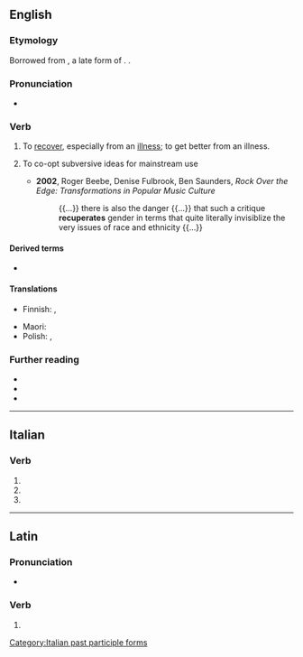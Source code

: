 ==English==

===Etymology===
{{PIE root|en|keh₂p}}
Borrowed from {{bor|en|la|recupero|recuperō, recuperātus}}, a late form of {{m|la|reciperō||to get again, regain, recover}}. {{doublet|en|recover}}.

===Pronunciation===
* {{IPA|/ɹɪˈk(j)uːpəˌɹeɪt/|lang=en}}

===Verb===
{{en-verb|recuperat}}

# To [[recover]], especially from an [[illness]]; to get better from an illness.
# {{lb|en|sociology}} To co-opt subversive ideas for mainstream use
#* '''2002''', Roger Beebe, ‎Denise Fulbrook, ‎Ben Saunders, ''Rock Over the Edge: Transformations in Popular Music Culture''
#*: {{...}} there is also the danger {{...}} that such a critique '''recuperates''' gender in terms that quite literally invisiblize the very issues of race and ethnicity {{...}}

====Derived terms====
* {{l|en|recuperation}}

====Translations====
{{trans-see|recover, especially from an illness|recover}}

{{trans-top|recover from illness}}
* Finnish: {{t+|fi|toipua}}, {{t+|fi|parantua}}
{{trans-mid}}
* Maori: {{t|mi|whakamāui}}
* Polish: {{t+|pl|zdrowieć|impf}}, {{t+|pl|wyzdrowieć|pf}}
{{trans-bottom}}

===Further reading===
* {{R:Webster 1913}}
* {{R:Century 1911}}
* {{R:OneLook}}

----

==Italian==

===Verb===
{{head|it|verb form}}

# {{inflection of|recuperare||2|p|pres|indc|lang=it}}
# {{inflection of|recuperare||2|p|impr|lang=it}}
# {{feminine plural of|recuperato|lang=it}}

[[Category:Italian past participle forms]]

----

==Latin==

===Pronunciation===
* {{la-IPA|recuperāte}}

===Verb===
{{la-verb-form|recuperāte}}

# {{inflection of|recuperō||2|p|pres|actv|impr|lang=la}}